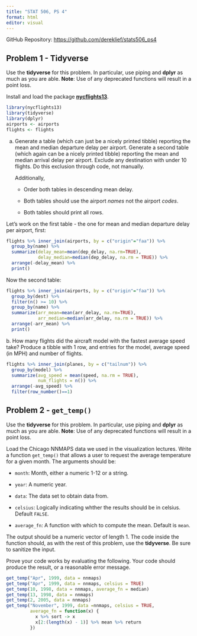 ```yaml
---
title: "STAT 506, PS 4"
format: html
editor: visual
---
```


GitHub Repository: <https://github.com/dereklief/stats506_ps4>

## **Problem 1 - Tidyverse**

Use the **tidyverse** for this problem. In particular, use piping and **dplyr** as much as you are able. **Note**: Use of any deprecated functions will result in a point loss.

Install and load the package [**nycflights13**](https://cran.r-project.org/package=nycflights13).

```r
library(nycflights13)
library(tidyverse)
library(dplyr)
airports <- airports
flights <- flights
```

a.  Generate a table (which can just be a nicely printed tibble) reporting the mean and median departure delay per airport. Generate a second table (which again can be a nicely printed tibble) reporting the mean and median arrival delay per airport. Exclude any destination with under 10 flights. Do this exclusion through code, not manually.

    Additionally,

    -   Order both tables in descending mean delay.

    -   Both tables should use the airport *names* not the airport *codes*.

    -   Both tables should print all rows.

Let's work on the first table - the one for mean and median departure delay per airport, first:

```r
flights %>% inner_join(airports, by = c("origin"="faa")) %>% 
  group_by(name) %>% 
  summarize(delay_mean=mean(dep_delay, na.rm=TRUE),
            delay_median=median(dep_delay, na.rm = TRUE)) %>%
  arrange(-delay_mean) %>%
  print()
```

Now the second table:

```r
flights %>% inner_join(airports, by = c("origin"="faa")) %>% 
  group_by(dest) %>% 
  filter(n() >= 10) %>%
  group_by(name) %>% 
  summarize(arr_mean=mean(arr_delay, na.rm=TRUE),
            arr_median=median(arr_delay, na.rm = TRUE)) %>%
  arrange(-arr_mean) %>%
  print()
```

b\. How many flights did the aircraft model with the fastest average speed take? Produce a tibble with 1 row, and entries for the model, average speed (in MPH) and number of flights.

```r
flights %>% inner_join(planes, by = c("tailnum")) %>% 
  group_by(model) %>%
  summarize(avg_speed = mean(speed, na.rm = TRUE),
            num_flights = n()) %>%
  arrange(-avg_speed) %>%
  filter(row_number()==1)
```

## **Problem 2 - `get_temp()`**

Use the **tidyverse** for this problem. In particular, use piping and **dplyr** as much as you are able. **Note**: Use of any deprecated functions will result in a point loss.

Load the Chicago NNMAPS data we used in the visualization lectures. Write a function `get_temp()` that allows a user to request the average temperature for a given month. The arguments should be:

-   `month`: Month, either a numeric 1-12 or a string.

-   `year`: A numeric year.

-   `data`: The data set to obtain data from.

-   `celsius`: Logically indicating whther the results should be in celsius. Default `FALSE`.

-   `average_fn`: A function with which to compute the mean. Default is `mean`.

The output should be a numeric vector of length 1. The code inside the function should, as with the rest of this problem, use the **tidyverse**. Be sure to sanitize the input.

Prove your code works by evaluating the following. Your code should produce the result, or a reasonable error message.

```r
get_temp("Apr", 1999, data = nnmaps)
get_temp("Apr", 1999, data = nnmaps, celsius = TRUE)
get_temp(10, 1998, data = nnmaps, average_fn = median)
get_temp(13, 1998, data = nnmaps)
get_temp(2, 2005, data = nnmaps)
get_temp("November", 1999, data =nnmaps, celsius = TRUE,
         average_fn = function(x) {
           x %>% sort -> x
           x[2:(length(x) - 1)] %>% mean %>% return
         })
```
